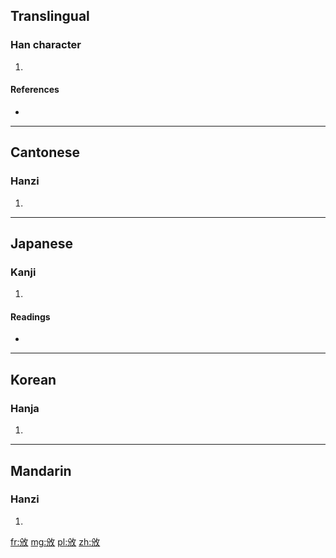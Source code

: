 ==Translingual==

===Han character===
{{Han char|rn=66|rad=攴|as=04|sn=8|four=8824<sub>0</sub>|canj=金竹人大 (CHOK)}}

# {{defn|Han|sort=攴04}}

====References====
* {{Han ref|kx=0468.210|dkj=13126|dj=0817.110|hdz=21451.090|uh=653D|ud=25917|bh=CCC1|bd=52417}}

----

==Cantonese==

===Hanzi===
{{yue-hanzi|jyut=|y=ban1}}

# {{defn|lang=yue|sort=攴04}}

----

==Japanese==

===Kanji===
{{ja-kanji|grade=|rs=攴04}}

# {{defn|lang=ja|sort=攴04}}

====Readings====
* {{ja-readings|on=[[はん]] (han), [[ひん]] (hin)|kun=[[わける]] (wakeru)}}

----

==Korean==

===Hanja===
{{ko-hanja|hangeul=반|eumhun=|rv=ban|mr=pan|y=pan}}

# {{defn|lang=ko|sort=攴04}}

----

==Mandarin==

===Hanzi===
{{cmn-hanzi|pin=[[bān]] ([[ban1]])|wg=pan<sup>1</sup>}}

# {{defn|lang=cmn|sort=攴04}}

[[fr:攽]]
[[mg:攽]]
[[pl:攽]]
[[zh:攽]]